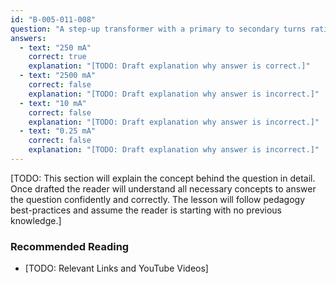 ```yaml
---
id: "B-005-011-008"
question: "A step-up transformer with a primary to secondary turns ratio of 1:5 delivers 50 milliamperes to a load. Assuming 100% efficiency, what is the primary current?"
answers:
  - text: "250 mA"
    correct: true
    explanation: "[TODO: Draft explanation why answer is correct.]"
  - text: "2500 mA"
    correct: false
    explanation: "[TODO: Draft explanation why answer is incorrect.]"
  - text: "10 mA"
    correct: false
    explanation: "[TODO: Draft explanation why answer is incorrect.]"
  - text: "0.25 mA"
    correct: false
    explanation: "[TODO: Draft explanation why answer is incorrect.]"
---
```


[TODO: This section will explain the concept behind the question in detail. Once drafted the reader will understand all necessary concepts to answer the question confidently and correctly. The lesson will follow pedagogy best-practices and assume the reader is starting with no previous knowledge.]

### Recommended Reading

- [TODO: Relevant Links and YouTube Videos]
